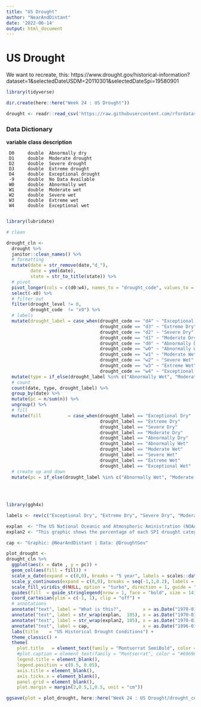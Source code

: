 ```yaml
---
title: "US Drought"
author: "NearAndDistant"
date: '2022-06-14'
output: html_document
---
```


# US Drought

We want to recreate, this: https://www.drought.gov/historical-information?dataset=1&selectedDateUSDM=20110301&selectedDateSpi=19580901

```r
library(tidyverse)

dir.create(here::here("Week 24 : US Drought"))

drought <- readr::read_csv('https://raw.githubusercontent.com/rfordatascience/tidytuesday/master/data/2022/2022-06-14/drought.csv')
```

### Data Dictionary
**variable	class	  description**

     D0	    double	Abnormally dry
     D1	    double	Moderate drought
     D2	    double	Severe drought
     D3	    double	Extreme drought
     D4	    double	Exceptional drought
     -9	    double	No Data Available
     W0	    double	Abnormally wet
     W1	    double	Moderate wet
     W2	    double	Severe wet
     W3	    double	Extreme wet
     W4	    double	Exceptional wet
     
```r
library(lubridate)

# clean

drought_cln <- 
  drought %>%
  janitor::clean_names() %>%
  # formatting
  mutate(date = str_remove(date,"d_"),
         date = ymd(date),
         state = str_to_title(state)) %>%
  # pivot
  pivot_longer(cols = c(d0:w4), names_to = "drought_code", values_to = "drought_level") %>%
  select(-x0) %>%
  # filter out
  filter(drought_level != 0,
         drought_code  != "x9") %>%
  # labels
  mutate(drought_label = case_when(drought_code == "d4" ~ "Exceptional Dry" ,
                                   drought_code == "d3" ~ "Extreme Dry"     ,
                                   drought_code == "d2" ~ "Severe Dry"      ,
                                   drought_code == "d1" ~ "Moderate Dry"    ,
                                   drought_code == "d0" ~ "Abnormally Dry"  ,
                                   drought_code == "w0" ~ "Abnormally Wet"  ,
                                   drought_code == "w1" ~ "Moderate Wet"    ,
                                   drought_code == "w2" ~ "Severe Wet"      ,
                                   drought_code == "w3" ~ "Extreme Wet"     ,
                                   drought_code == "w4" ~ "Exceptional Wet" )) %>%
  mutate(type = if_else(drought_label %in% c("Abnormally Wet", "Moderate Wet", "Severe Wet", "Extreme Wet", "Exceptional Wet"), "Wet", "Dry")) %>%
  # count
  count(date, type, drought_label) %>%
  group_by(date) %>%
  mutate(pc = n/sum(n)) %>%
  ungroup() %>%
  # fill
  mutate(fill          = case_when(drought_label == "Exceptional Dry"   ~ "#C7EF34FF",
                                   drought_label == "Extreme Dry"       ~ "#FABA39FF",
                                   drought_label == "Severe Dry"        ~ "#F66B19FF",
                                   drought_label == "Moderate Dry"      ~ "#CB2A04FF",
                                   drought_label == "Abnormally Dry"    ~ "#7A0403FF",
                                   drought_label == "Abnormally Wet"    ~ "#36AAF9FF",
                                   drought_label == "Moderate Wet"      ~ "#1AE4B6FF",
                                   drought_label == "Severe Wet"        ~ "#30123BFF",
                                   drought_label == "Extreme Wet"       ~ "#4662D7FF",
                                   drought_label == "Exceptional Wet"   ~ "#72FE5EFF")) %>%
  # create up and down
  mutate(pc = if_else(drought_label %in% c("Abnormally Wet", "Moderate Wet", "Severe Wet", "Extreme Wet", "Exceptional Wet"), -pc, pc))
  
        
  
```

```r
library(ggh4x)

labels <- rev(c("Exceptional Dry", "Extreme Dry", "Severe Dry", "Moderate Dry", "Abnormally Dry", "Abnormally Wet", "Moderate Wet"   , "Severe Wet", "Extreme Wet", "Exceptional Wet"))

explan  <- "The US National Oceanic and Atmospheric Aministration (NOAA) collect data on drought conditions going back to 1895. This meteroalogical data is bucketed into drought categories e.g. 'exceptional dry', 'extreme dry' etc. using the Standardized Precipitation Index (SPI)."
explan2 <- "This graphic shows the percentage of each SPI drought categories in the US since 1985 split out by wet (bottom) and dry (top)."

cap <- "Graphic: @NearAndDistant | Data: @DroughtGov"

plot_drought <- 
drought_cln %>%
  ggplot(aes(x = date , y = pc)) +
  geom_col(aes(fill = fill)) +
  scale_x_date(expand = c(0,0), breaks = "5 year", labels = scales::date_format("%Y")) +
  scale_y_continuous(expand = c(0,0), breaks = seq(-1,1,0.2), labels = scales::percent(c(1,0.8,0.6,0.4,0.2,0,0.2,0.4,0.6,0.8,1))) +
  scale_fill_viridis_d(NULL, option = "turbo", direction = 1, guide = "stringlegend", labels = labels) + # labels = levels(drought_cln$drought_label)
  guides(fill  = guide_stringlegend(nrow = 1, face = "bold", size = 14)) +
  coord_cartesian(ylim = c(-1, 1), clip = "off") +
  # annotations
  annotate("text", label = "What is this?",        x = as.Date("1970-01-01"), y = 1.22, family = "Montserrat SemiBold", size = 5, color = "#454545", hjust = 0) +
  annotate("text", label = str_wrap(explan,  105), x = as.Date("1970-01-01"), y = 1.10, family = "Montserrat SemiBold", size = 3, color = "#696969", hjust = 0) +
  annotate("text", label = str_wrap(explan2, 105), x = as.Date("1970-01-01"), y = 0.98, family = "Montserrat SemiBold", size = 3, color = "#696969", hjust = 0) +
  annotate("text", label = cap,                    x = as.Date("1896-01-01"), y = 1.12, family = "Montserrat"         , size = 3, color = "#696969", hjust = 0) +
  labs(title    = "US Historical Drought Conditions") +
  theme_classic() +
  theme(
    plot.title   = element_text(family = "Montserrat SemiBold", color = "#454545", hjust = 0, vjust = 5, size = 40),
    #plot.caption = element_text(family = "Montserrat", color = "#696969", hjust = 0, vjust = 5, size = 40),
    legend.title = element_blank(),
    legend.position = c(0.5, 0.05),
    axis.title = element_blank(),
    axis.ticks.x = element_blank(),
    panel.grid = element_blank(),
    plot.margin = margin(2,0.5,1,0.5, unit = "cm"))

```

```r

ggsave(plot = plot_drought, here::here("Week 24 : US Drought/drought_con.png"), width = 18, height = 10, dpi = 360)

```

